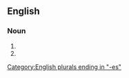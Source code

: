 ==English==

===Noun===
{{head|en|noun form}}

# {{plural of|en|wilderness}}
# {{plural of|en|wildernesse}}

[[Category:English plurals ending in "-es"]]